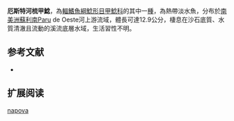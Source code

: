 {{Speciesbox
| name = 厄斯特河梳甲鯰
| image = 
| image_width = 250px
| image_caption = 
| status = NE
| status_system = IUCN3.1
| genus = Cteniloricaria
| species = napova
| authority = [[Covain_&_Fisch-Muller|Covain & Fisch-Muller]], 2012
| synonyms = 
}}

'''厄斯特河梳甲鯰'''，為[[輻鰭魚綱|輻鰭魚綱]][[鯰形目|鯰形目]][[甲鯰科|甲鯰科]]的其中一[[種|種]]，為熱帶淡水魚，分布於[[南美洲|南美洲]][[蘇利南|蘇利南]]Paru de Oeste河上游流域，體長可達12.9公分，棲息在沙石底質、水質清澈且流動的溪流底層水域，生活習性不明。

==参考文献==
*{{FishBase_species|genus=Cteniloricaria|species=napova|year=2014|month=11}}

== 扩展阅读 ==
{{refbegin}}
{{wikispecies-inline|Cteniloricaria napova|厄斯特河梳甲鯰}}
{{refend}}
{{Taxonbar|from=Q5687779}}

[[Category:梳甲鯰屬|napova]]